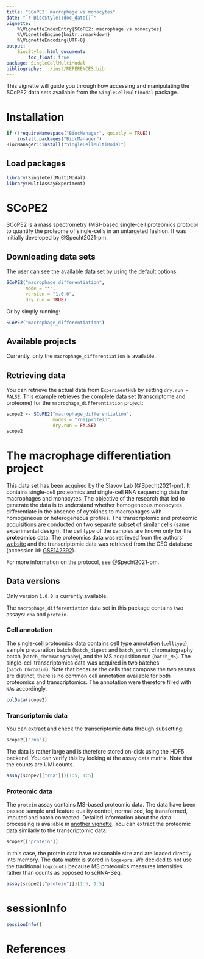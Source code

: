 ```yaml
---
title: "SCoPE2: macrophage vs monocytes"
date: "`r BiocStyle::doc_date()`"
vignette: |
    %\VignetteIndexEntry{SCoPE2: macrophage vs monocytes}
    %\VignetteEngine{knitr::rmarkdown}
    %\VignetteEncoding{UTF-8}
output:
    BiocStyle::html_document:
        toc_float: true
package: SingleCellMultiModal
bibliography: ../inst/REFERENCES.bib
---
```


This vignette will guide you through how accessing and manipulating
the SCoPE2 data sets available from the `SingleCellMultimodal` package.

# Installation

```r
if (!requireNamespace("BiocManager", quietly = TRUE))
    install.packages("BiocManager")
BiocManager::install("SingleCellMultiModal")
```

## Load packages

```r
library(SingleCellMultiModal)
library(MultiAssayExperiment)
```

# SCoPE2

SCoPE2 is a mass spectrometry (MS)-based single-cell proteomics
protocol to quantify the proteome of single-cells in an untargeted
fashion. It was initially developed by @Specht2021-pm.

## Downloading data sets

The user can see the available data set by using the default options.

```r
SCoPE2("macrophage_differentiation",
       mode = "*",
       version = "1.0.0",
       dry.run = TRUE)
```

Or by simply running:

```r
SCoPE2("macrophage_differentiation")
```

## Available projects

Currently, only the `macrophage_differentiation` is available.

## Retrieving data

You can retrieve the actual data from `ExperimentHub` by setting
`dry.run = FALSE`. This example retrieves the complete data set
(transcriptome and proteome) for the `macrophage_differentiation`
project:

```r
scope2 <- SCoPE2("macrophage_differentiation",
                 modes = "rna|protein",
                 dry.run = FALSE)
scope2
```

# The macrophage differentiation project

This data set has been acquired by the Slavov Lab (@Specht2021-pm).
It contains single-cell proteomics and single-cell
RNA sequencing data for macrophages and monocytes. The objective of the
research that led to generate the data is to understand whether
homogeneous monocytes differentiate in the absence of cytokines to
macrophages with homogeneous or heterogeneous profiles. The transcriptomic and
proteomic acquisitions are conducted on two separate subset of similar
cells (same experimental design). The cell type of the samples are known only
for the **proteomics** data. The proteomics data was retrieved from
the authors' [website](https://scope2.slavovlab.net/docs/data) and the
transcriptomic data was retrieved from the GEO database (accession id:
[GSE142392](https://www.ncbi.nlm.nih.gov/geo/query/acc.cgi?acc=GSE142392)).

For more information on the protocol, see @Specht2021-pm.

## Data versions

Only version `1.0.0` is currently available.

The `macrophage_differentiation` data set in this package contains two
assays: `rna` and `protein`.

### Cell annotation

The single-cell proteomics data contains cell type annotation
(`celltype`), sample preparation batch (`batch_digest` and
`batch_sort`), chromatography batch (`batch_chromatography`), and the
MS acquisition run (`batch_MS`). The single-cell transcriptomics data
was acquired in two batches (`batch_Chromium`). Note that because the
cells that compose the two assays are distinct, there is no common
cell annotation available for both proteomics and transcriptomics. The
annotation were therefore filled with `NA`s accordingly.

```r
colData(scope2)
```

### Transcriptomic data

You can extract and check the transcriptomic data through subsetting:

```r
scope2[["rna"]]
```

The data is rather large and is therefore stored on-disk using the
HDF5 backend. You can verify this by looking at the assay data matrix.
Note that the counts are UMI counts.

```r
assay(scope2[["rna"]])[1:5, 1:5]
```

### Proteomic data

The `protein` assay contains MS-based proteomic data.
The data have been passed sample and feature quality control,
normalized, log transformed, imputed and batch corrected. Detailed
information about the data processing is available in
[another vignette](https://uclouvain-cbio.github.io/SCP.replication/articles/SCoPE2.html). You can extract the proteomic data similarly to the
transcriptomic data:

```r
scope2[["protein"]]
```

In this case, the protein data have reasonable size and are loaded
directly into memory. The data matrix is stored in `logexprs`. We
decided to not use the traditional `logcounts` because MS proteomics
measures intensities rather than counts as opposed to scRNA-Seq.

```r
assay(scope2[["protein"]])[1:5, 1:5]
```

# sessionInfo

```r
sessionInfo()
```

# References
